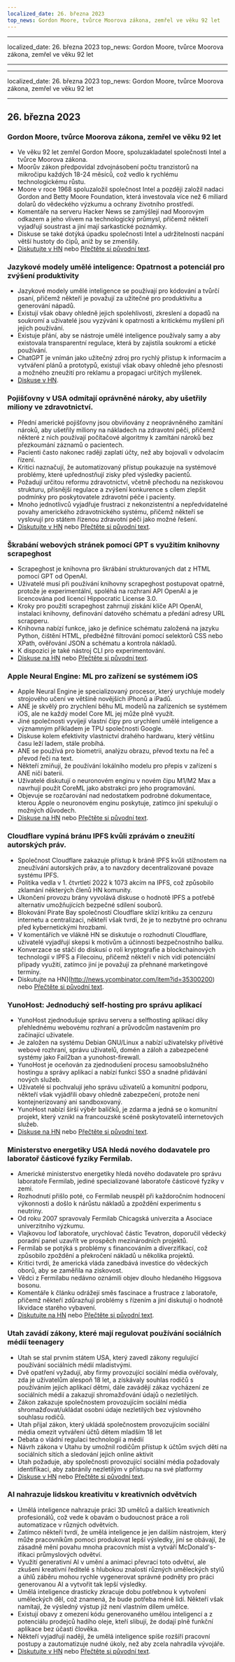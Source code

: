 ```yaml
---
localized_date: 26. března 2023
top_news: Gordon Moore, tvůrce Moorova zákona, zemřel ve věku 92 let
---
```


---

localized_date: 26. března 2023
top_news: Gordon Moore, tvůrce Moorova zákona, zemřel ve věku 92 let

---

---

localized_date: 26. března 2023
top_news: Gordon Moore, tvůrce Moorova zákona, zemřel ve věku 92 let

---



<CallToAction />

<Steps>

## 26. března 2023

### Gordon Moore, tvůrce Moorova zákona, zemřel ve věku 92 let

- Ve věku 92 let zemřel Gordon Moore, spoluzakladatel společnosti Intel a tvůrce Moorova zákona.
- Moorův zákon předpovídal zdvojnásobení počtu tranzistorů na mikročipu každých 18-24 měsíců, což vedlo k rychlému technologickému růstu.
- Moore v roce 1968 spoluzaložil společnost Intel a později založil nadaci Gordon and Betty Moore Foundation, která investovala více než 6 miliard dolarů do vědeckého výzkumu a ochrany životního prostředí.
- Komentáře na serveru Hacker News se zamýšlejí nad Moorovým odkazem a jeho vlivem na technologický průmysl, přičemž někteří vyjadřují soustrast a jiní mají sarkastické poznámky.
- Diskuse se také dotýká úpadku společnosti Intel a udržitelnosti nacpání větší hustoty do čipů, aniž by se zmenšily.
- [Diskutujte v HN](http://news.ycombinator.com/item?id=35297420) nebo [Přečtěte si původní text](https://www.moore.org/article-detail?newsUrlName=in-memoriam-gordon-moore-1929-2023).

### Jazykové modely umělé inteligence: Opatrnost a potenciál pro zvýšení produktivity

- Jazykové modely umělé inteligence se používají pro kódování a tvůrčí psaní, přičemž někteří je považují za užitečné pro produktivitu a generování nápadů.
- Existují však obavy ohledně jejich spolehlivosti, zkreslení a dopadů na soukromí a uživatelé jsou vyzýváni k opatrnosti a kritickému myšlení při jejich používání.
- Existuje přání, aby se nástroje umělé inteligence používaly samy a aby existovala transparentní regulace, která by zajistila soukromí a etické používání.
- ChatGPT je vnímán jako užitečný zdroj pro rychlý přístup k informacím a vytváření plánů a prototypů, existují však obavy ohledně jeho přesnosti a možného zneužití pro reklamu a propagaci určitých myšlenek.
- [Diskuse v HN](http://news.ycombinator.com/item?id=35299071).

### Pojišťovny v USA odmítají oprávněné nároky, aby ušetřily miliony ve zdravotnictví.

- Přední americké pojišťovny jsou obviňovány z neoprávněného zamítání nároků, aby ušetřily miliony na nákladech na zdravotní péči, přičemž některé z nich používají počítačové algoritmy k zamítání nároků bez přezkoumání záznamů o pacientech.
- Pacienti často nakonec raději zaplatí účty, než aby bojovali v odvolacím řízení.
- Kritici naznačují, že automatizovaný přístup poukazuje na systémové problémy, které upřednostňují zisky před výsledky pacientů.
- Požadují určitou reformu zdravotnictví, včetně přechodu na neziskovou strukturu, přísnější regulace a zvýšení konkurence s cílem zlepšit podmínky pro poskytovatele zdravotní péče i pacienty.
- Mnoho jednotlivců vyjadřuje frustraci z nekonzistentní a nepředvídatelné povahy amerického zdravotnického systému, přičemž někteří se vyslovují pro státem řízenou zdravotní péči jako možné řešení.
- [Diskutujte v HN](http://news.ycombinator.com/item?id=35304017) nebo [Přečtěte si původní text](https://www.propublica.org/article/cigna-pxdx-medical-health-insurance-rejection-claims).

### Škrabání webových stránek pomocí GPT s využitím knihovny scrapeghost

- Scrapeghost je knihovna pro škrábání strukturovaných dat z HTML pomocí GPT od OpenAI.
- Uživatelé musí při používání knihovny scrapeghost postupovat opatrně, protože je experimentální, spoléhá na rozhraní API OpenAI a je licencována pod licencí Hippocratic License 3.0.
- Kroky pro použití scrapeghost zahrnují získání klíče API OpenAI, instalaci knihovny, definování datového schématu a předání adresy URL scrapperu.
- Knihovna nabízí funkce, jako je definice schématu založená na jazyku Python, čištění HTML, předběžné filtrování pomocí selektorů CSS nebo XPath, ověřování JSON a schématu a kontrola nákladů.
- K dispozici je také nástroj CLI pro experimentování.
- [Diskuse na HN](http://news.ycombinator.com/item?id=35305655) nebo [Přečtěte si původní text](https://jamesturk.github.io/scrapeghost/).

### Apple Neural Engine: ML pro zařízení se systémem iOS

- Apple Neural Engine je specializovaný procesor, který urychluje modely strojového učení ve většině novějších iPhonů a iPadů.
- ANE je skvělý pro zrychlení běhu ML modelů na zařízeních se systémem iOS, ale ne každý model Core ML jej může plně využít.
- Jiné společnosti vyvíjejí vlastní čipy pro urychlení umělé inteligence a významným příkladem je TPU společnosti Google.
- Diskuse kolem efektivity vlastnictví drahého hardwaru, který většinu času leží ladem, stále probíhá.
- ANE se používá pro biometrii, analýzu obrazu, převod textu na řeč a převod řeči na text.
- Někteří zmiňují, že používání lokálního modelu pro přepis v zařízení s ANE ničí baterii.
- Uživatelé diskutují o neuronovém enginu v novém čipu M1/M2 Max a navrhují použít CoreML jako abstrakci pro jeho programování.
- Objevuje se rozčarování nad nedostatkem podrobné dokumentace, kterou Apple o neuronovém enginu poskytuje, zatímco jiní spekulují o možných důvodech.
- [Diskuse na HN](http://news.ycombinator.com/item?id=35301447) nebo [Přečtěte si původní text](https://github.com/hollance/neural-engine).

### Cloudflare vypíná bránu IPFS kvůli zprávám o zneužití autorských práv.

- Společnost Cloudflare zakazuje přístup k bráně IPFS kvůli stížnostem na zneužívání autorských práv, a to navzdory decentralizované povaze systému IPFS.
- Politika vedla v 1. čtvrtletí 2022 k 1073 akcím na IPFS, což způsobilo zklamání některých členů HN komunity.
- Ukončení provozu brány vyvolává diskuse o hodnotě IPFS a potřebě alternativ umožňujících bezpečné sdílení souborů.
- Blokování Pirate Bay společností Cloudflare sklízí kritiku za cenzuru internetu a centralizaci, někteří však tvrdí, že je to nezbytné pro ochranu před kybernetickými hrozbami.
- V komentářích ve vlákně HN se diskutuje o rozhodnutí Cloudflare, uživatelé vyjadřují skepsi k motivům a účinnosti bezpečnostního balíku.
- Konverzace se stáčí do diskusí o roli kryptografie a blockchainových technologií v IPFS a Filecoinu, přičemž někteří v nich vidí potenciální případy využití, zatímco jiní je považují za přehnané marketingové termíny.
- Diskutujte na HN](http://news.ycombinator.com/item?id=35300200) nebo [Přečtěte si původní text](https://torrentfreak.com/cloudflare-disables-access-to-pirated-content-on-its-ipfs-gateway-230324/).

### YunoHost: Jednoduchý self-hosting pro správu aplikací

- YunoHost zjednodušuje správu serveru a selfhosting aplikací díky přehlednému webovému rozhraní a průvodcům nastavením pro začínající uživatele.
- Je založen na systému Debian GNU/Linux a nabízí uživatelsky přívětivé webové rozhraní, správu uživatelů, domén a záloh a zabezpečené systémy jako Fail2ban a yunohost-firewall.
- YunoHost je oceňován za zjednodušení procesu samoobslužného hostingu a správy aplikací a nabízí funkci SSO a snadné přidávání nových služeb.
- Uživatelé si pochvalují jeho správu uživatelů a komunitní podporu, někteří však vyjádřili obavy ohledně zabezpečení, protože není kontejnerizovaný ani sandboxovaný.
- YunoHost nabízí širší výběr balíčků, je zdarma a jedná se o komunitní projekt, který vznikl na francouzské scéně poskytovatelů internetových služeb.
- [Diskuse na HN](http://news.ycombinator.com/item?id=35300482) nebo [Přečtěte si původní text](https://yunohost.org).

### Ministerstvo energetiky USA hledá nového dodavatele pro laboratoř částicové fyziky Fermilab.

- Americké ministerstvo energetiky hledá nového dodavatele pro správu laboratoře Fermilab, jediné specializované laboratoře částicové fyziky v zemi.
- Rozhodnutí přišlo poté, co Fermilab neuspěl při každoročním hodnocení výkonnosti a došlo k nárůstu nákladů a zpoždění experimentu s neutriny.
- Od roku 2007 spravovaly Fermilab Chicagská univerzita a Asociace univerzitního výzkumu.
- Vlajkovou loď laboratoře, urychlovač částic Tevatron, doporučil vědecký poradní panel uzavřít ve prospěch mezinárodních projektů.
- Fermilab se potýká s problémy s financováním a diverzifikací, což způsobilo zpoždění a překročení nákladů u několika projektů.
- Kritici tvrdí, že americká vláda zanedbává investice do vědeckých oborů, aby se zaměřila na ziskovost.
- Vědci z Fermilabu nedávno oznámili objev dlouho hledaného Higgsova bosonu.
- Komentáře k článku odrážejí směs fascinace a frustrace z laboratoře, přičemž někteří zdůrazňují problémy s řízením a jiní diskutují o hodnotě likvidace starého vybavení.
- [Diskutujte na HN](http://news.ycombinator.com/item?id=35303391) nebo [Přečtěte si původní text](https://www.science.org/content/article/major-shake-coming-fermilab-troubled-u-s-particle-physics-center).

### Utah zavádí zákony, které mají regulovat používání sociálních médií teenagery

- Utah se stal prvním státem USA, který zavedl zákony regulující používání sociálních médií mladistvými.
- Dvě opatření vyžadují, aby firmy provozující sociální média ověřovaly, zda je uživatelům alespoň 18 let, a získávaly souhlas rodičů s používáním jejich aplikací dětmi, dále zavádějí zákaz vycházení ze sociálních médií a zakazují shromažďování údajů o nezletilých.
- Zákon zakazuje společnostem provozujícím sociální média shromažďovat/ukládat osobní údaje nezletilých bez výslovného souhlasu rodičů.
- Utah přijal zákon, který ukládá společnostem provozujícím sociální média omezit vytváření účtů dětem mladším 18 let
- Debata o vládní regulaci technologií a médií
- Návrh zákona v Utahu by umožnil rodičům přístup k účtům svých dětí na sociálních sítích a sledování jejich online aktivit
- Utah požaduje, aby společnosti provozující sociální média požadovaly identifikaci, aby zabránily nezletilým v přístupu na své platformy
- [Diskuse v HN](http://news.ycombinator.com/item?id=35307647) nebo [Přečtěte si původní text](https://www.bbc.com/news/world-us-canada-65060733).

### AI nahrazuje lidskou kreativitu v kreativních odvětvích

- Umělá inteligence nahrazuje práci 3D umělců a dalších kreativních profesionálů, což vede k obavám o budoucnost práce a roli automatizace v různých odvětvích.
- Zatímco někteří tvrdí, že umělá inteligence je jen dalším nástrojem, který může pracovníkům pomoci produkovat lepší výsledky, jiní se obávají, že zásadně mění povahu mnoha pracovních míst a vytváří McDonald's-ifikaci průmyslových odvětví.
- Využití generativní AI v umění a animaci převrací toto odvětví, ale zkušení kreativní ředitelé s hlubokou znalostí různých uměleckých stylů a úhlů záběru mohou rychle vygenerovat správné podněty pro práci generovanou AI a vytvořit tak lepší výsledky.
- Umělá inteligence drasticky zkracuje dobu potřebnou k vytvoření uměleckých děl, což znamená, že bude potřeba méně lidí. Někteří však namítají, že výsledný výstup již není vlastním dílem umělce.
- Existují obavy z omezení kódu generovaného umělou inteligencí a z potenciálu prodejců hadího oleje, kteří slibují, že dodají plně funkční aplikace bez účasti člověka.
- Někteří vyjadřují naději, že umělá inteligence spíše rozšíří pracovní postupy a zautomatizuje nudné úkoly, než aby zcela nahradila vývojáře.
- [Diskutujte v HN](http://news.ycombinator.com/item?id=35308498) nebo [Přečtěte si původní text](https://reddit.com/r/blender/comments/121lhfq/i_lost_everything_that_made_me_love_my_job/).

</Steps>
